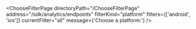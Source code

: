 

<ChooseFilterPage
  directoryPath="/ChooseFilterPage"
  address="/sdk/analytics/endpoints"
  filterKind="platform"
  filters={['android', 'ios']}
  currentFilter="all"
  message={'Choose a platform:'}
/>
